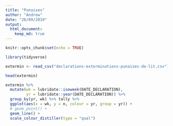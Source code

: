 ```yaml
---
title: "Punaises"
author: "Andrew"
date: "26/09/2019"
output: 
  html_document:
    keep_md: true
---
```


```r
knitr::opts_chunk$set(echo = TRUE)
```

```r
library(tidyverse)
```

```r
extermin <- read_csv("declarations-exterminations-punaises-de-lit.csv")

head(extermin)

extermin %>% 
  mutate(wk = lubridate::isoweek(DATE_DECLARATION),
         yr = lubridate::year(DATE_DECLARATION)) %>% 
  group_by(yr, wk) %>% tally %>% 
  ggplot(aes(x = wk, y = n, colour = yr, group = yr)) + 
  # geom_point() + 
  geom_line() + 
  scale_colour_distiller(type = "qual")
```


